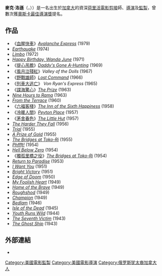 {{Link style|time=2015-12-13T16:14:53+00:00}}
{{藝人
| name = 麥克·洛遜<br />Mark Robson
| type = 導演
| image                 = Mark Robson.jpg
| birthdate = {{birth date|1913|12|4}}
| location = [[加拿大|加拿大]] [[魁北克|魁北克]] [[蒙特利尔|蒙特利尔]]
| deathdate = {{death date and age|1978|6|20|1913|12|4}}
| deathplace = [[英國|英國]] [[英格蘭|英格蘭]] [[倫敦|倫敦]]
}}
'''麥克·洛遜'''（{{lang-en|Mark Robson}}，{{bd|1913年|12月4日|1978年|6月20日}}））是一名出生於[[加拿大|加拿大]]的資深[[荷里活|荷里活]][[電影剪接|電影剪接]]師、[[導演|導演]]及[[監製|監製]]，曾數次獲[[奧斯卡金像獎|奧斯卡]][[奧斯卡最佳導演獎|最佳導演獎]]提名。

==作品==
*《[[血腥快車|血腥快車]]》''[[:en:Avalanche_Express|Avalanche Express]]'' (1979) 
*''[[:en:Earthquake_(film)|Earthquake]]'' (1974) 
*''[[:en:Limbo_(1972_film)|Limbo]]''  (1972)  
*''[[Happy_Birthday,_Wanda_June|Happy Birthday, Wanda June]]''  (1971)  
*《[[提心吊膽|提心吊膽]]》''[[:en:Daddy's_Gone_A-Hunting_(1969_film)|Daddy's Gone A-Hunting]]''  (1969) 
*《[[風月泣殘紅|風月泣殘紅]]》''Valley of the Dolls''  (1967) 
*《[[野戰雄師|野戰雄師]]》''[[:en:Lost_Command|Lost Command]]''  (1966) 
*《[[列車大逃亡|列車大逃亡]]》 ''Von Ryan's Express'' (1965) 
*《[[諜海驚心|諜海驚心]]》''[[:en:The_Prize_(film)|The Prize]]''  (1963) 
*''[[Nine_Hours_to_Rama|Nine Hours to Rama]]''  (1963)  
*''[[From_the_Terrace|From the Terrace]]''  (1960) 
*《[[六福客棧|六福客棧]]》''[[:en:The_Inn_of_the_Sixth_Happiness|The Inn of the Sixth Happiness]]''  (1958) 
*《[[冷暖人間_(電影)|冷暖人間]]》''[[:en:Peyton_Place_(film)|Peyton Place]]''  (1957) 
*《[[茅舍春色|茅舍春色]]》''[[:en:The_Little_Hut|The Little Hut]]''  (1957) 
*''[[The_Harder_They_Fall|The Harder They Fall]]''  (1956) 
*''[[:en:Trial_(1955_film)|Trial]]''  (1955) 
*''[[A_Prize_of_Gold|A Prize of Gold]]''  (1955) 
*''[[The_Bridges_at_Toko-Ri|The Bridges at Toko-Ri]]''  (1955) 
*''[[Phffft!|Phffft!]]''  (1954) 
*''[[Hell_Below_Zero|Hell Below Zero]]''  (1954) 
*《[[獨孤里橋之役|獨孤里橋之役]]》''[[The_Bridges_at_Toko-Ri|The Bridges at Toko-Ri]]'' (1954) 
*''[[:en:Return_to_Paradise_(1953_film)|Return to Paradise]]''  (1953) 
*''[[:en:I_Want_You_(1951_film)|I Want You]]''  (1951) 
*''[[Bright_Victory|Bright Victory]]''  (1951)  
*''[[Edge_of_Doom|Edge of Doom]]''  (1950)  
*''[[:en:My_Foolish_Heart_(film)|My Foolish Heart]]''  (1949) 
*''[[:en:Home_of_the_Brave_(1949_film)|Home of the Brave]]''  (1949) 
*''[[:en:Roughshod_(1949_film)|Roughshod]]''  (1949) 
*''[[:en:Champion_(1949_film)|Champion]]''  (1949) 
*''[[:en:Bedlam_(film)|Bedlam]]''  (1946) 
*''[[:en:Isle_of_the_Dead_(film)|Isle of the Dead]]''  (1945) 
*''[[Youth_Runs_Wild|Youth Runs Wild]]''  (1944) 
*''[[The_Seventh_Victim|The Seventh Victim]]''  (1943)  
*''[[The_Ghost_Ship|The Ghost Ship]]''  (1943)

==外部連結==
*{{imdb name|id=0733476}}

{{Authority control}}
{{DEFAULTSORT:Robson, Mark}}
[[Category:美國電影監製|Category:美國電影監製]]
[[Category:美國電影導演|Category:美國電影導演]]
[[Category:俄罗斯犹太裔加拿大人|Category:俄罗斯犹太裔加拿大人]]